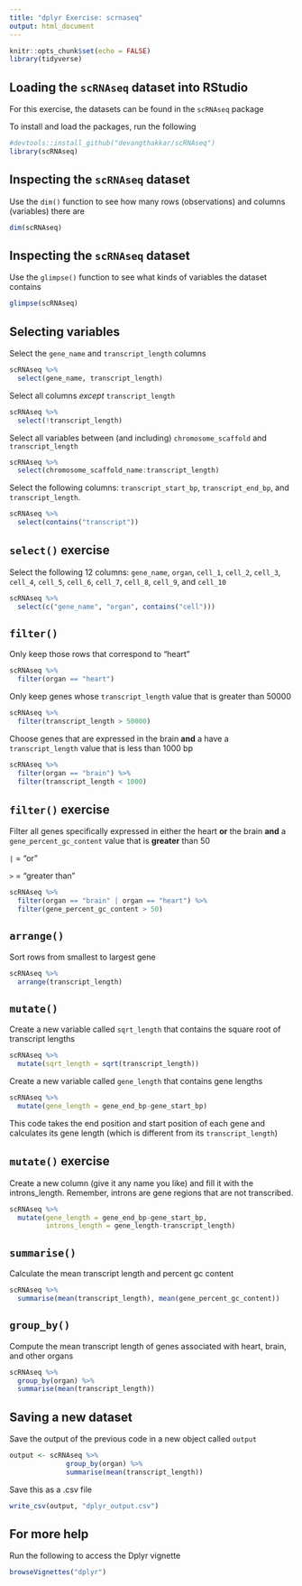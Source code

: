 ```yaml
---
title: "dplyr Exercise: scrnaseq"
output: html_document
---
```


```r
knitr::opts_chunk$set(echo = FALSE)
library(tidyverse)
```

## Loading the `scRNAseq` dataset into RStudio 

For this exercise, the datasets can be found in the `scRNAseq` package

To install and load the packages, run the following
```r
#devtools::install_github("devangthakkar/scRNAseq")
library(scRNAseq)
```

## Inspecting the `scRNAseq` dataset 

Use the `dim()` function to see how many rows (observations) and columns (variables) there are
```r
dim(scRNAseq)
```

## Inspecting the `scRNAseq` dataset 

Use the `glimpse()` function to see what kinds of variables the dataset contains
```r
glimpse(scRNAseq)
```

## Selecting variables

Select the `gene_name` and `transcript_length` columns
```r
scRNAseq %>% 
  select(gene_name, transcript_length) 
```

Select all columns *except* `transcript_length`
```r
scRNAseq %>% 
  select(!transcript_length)
```

Select all variables between (and including) `chromosome_scaffold` and `transcript_length`
```r
scRNAseq %>% 
  select(chromosome_scaffold_name:transcript_length) 
```

Select the following columns: `transcript_start_bp`, `transcript_end_bp`, and `transcript_length`.
```r
scRNAseq %>% 
  select(contains("transcript"))
```

## `select()` exercise 

Select the following 12 columns: `gene_name`, `organ`, `cell_1`, `cell_2`, `cell_3`, `cell_4`, `cell_5`, `cell_6`, `cell_7`, `cell_8`, `cell_9`, and `cell_10`

```r
scRNAseq %>% 
  select(c("gene_name", "organ", contains("cell")))
```

## `filter()`
  
Only keep those rows that correspond to "heart"  
```r
scRNAseq %>%
  filter(organ == "heart")
```

Only keep genes whose `transcript_length` value that is greater than 50000  
```r
scRNAseq %>%
  filter(transcript_length > 50000)
```

Choose genes that are expressed in the brain **and** a have a `transcript_length` value that is less than 1000 bp
```r
scRNAseq %>%
  filter(organ == "brain") %>%
  filter(transcript_length < 1000)
```

## `filter()` exercise

Filter all genes specifically expressed in either the heart **or** the brain **and** a `gene_percent_gc_content` value that is **greater** than 50

`|` = "or"

`>` = "greater than"
```r
scRNAseq %>%
  filter(organ == "brain" | organ == "heart") %>%
  filter(gene_percent_gc_content > 50)
```

## `arrange()`

Sort rows from smallest to largest gene
```r
scRNAseq %>%
  arrange(transcript_length)
```

## `mutate()`

Create a new variable called `sqrt_length` that contains the square root of transcript lengths
```r
scRNAseq %>%
  mutate(sqrt_length = sqrt(transcript_length))
```

Create a new variable called `gene_length` that contains gene lengths
```r
scRNAseq %>%
  mutate(gene_length = gene_end_bp-gene_start_bp)
```

This code takes the end position and start position of each gene and calculates its gene length (which is different from its `transcript_length`)

## `mutate()` exercise

Create a new column (give it any name you like) and fill it with the introns_length. Remember, introns are gene regions that are not transcribed.
```r
scRNAseq %>%
  mutate(gene_length = gene_end_bp-gene_start_bp, 
         introns_length = gene_length-transcript_length)
```

## `summarise()`

Calculate the mean transcript length and percent gc content
```r
scRNAseq %>%
  summarise(mean(transcript_length), mean(gene_percent_gc_content))
```

## `group_by()`

Compute the mean transcript length of genes associated with heart, brain, and other organs
```r
scRNAseq %>%
  group_by(organ) %>%
  summarise(mean(transcript_length))
```

## Saving a new dataset

Save the output of the previous code in a new object called `output`
```r
output <- scRNAseq %>%
              group_by(organ) %>%
              summarise(mean(transcript_length))
```

Save this as a .csv file
```r
write_csv(output, "dplyr_output.csv")
```

## For more help

Run the following to access the Dplyr vignette
```r
browseVignettes("dplyr")
```
